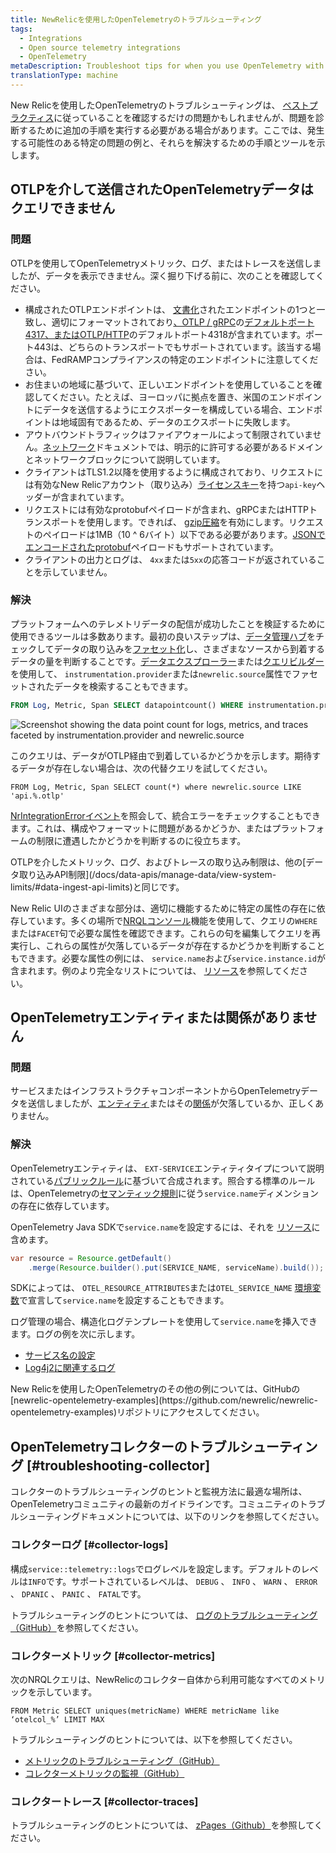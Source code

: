 ```yaml
---
title: NewRelicを使用したOpenTelemetryのトラブルシューティング
tags:
  - Integrations
  - Open source telemetry integrations
  - OpenTelemetry
metaDescription: Troubleshoot tips for when you use OpenTelemetry with New Relic
translationType: machine
---
```



New Relicを使用したOpenTelemetryのトラブルシューティングは、 [ベストプラクティス](/docs/more-integrations/open-source-telemetry-integrations/opentelemetry/opentelemetry-concepts)に従っていることを確認するだけの問題かもしれませんが、問題を診断するために追加の手順を実行する必要がある場合があります。ここでは、発生する可能性のある特定の問題の例と、それらを解決するための手順とツールを示します。

## OTLPを介して送信されたOpenTelemetryデータはクエリできません

### 問題

OTLPを使用してOpenTelemetryメトリック、ログ、またはトレースを送信しましたが、データを表示できません。深く掘り下げる前に、次のことを確認してください。

* 構成されたOTLPエンドポイントは、 [文書化](/docs/more-integrations/open-source-telemetry-integrations/opentelemetry/opentelemetry-quick-start/#review-settings)されたエンドポイントの1つと一致し、適切にフォーマットされており[、OTLP / gRPC](https://github.com/open-telemetry/opentelemetry-specification/blob/v1.8.0/specification/protocol/otlp.md#otlpgrpc-default-port)の[デフォルトポート4317、またはOTLP/HTTP](https://github.com/open-telemetry/opentelemetry-specification/blob/v1.8.0/specification/protocol/otlp.md#otlphttp-default-port)のデフォルトポート4318が含まれています。ポート443は、どちらのトランスポートでもサポートされています。該当する場合は、FedRAMPコンプライアンスの特定のエンドポイントに注意してください。
* お住まいの地域に基づいて、正しいエンドポイントを使用していることを確認してください。たとえば、ヨーロッパに拠点を置き、米国のエンドポイントにデータを送信するようにエクスポーターを構成している場合、エンドポイントは地域固有であるため、データのエクスポートに失敗します。
* アウトバウンドトラフィックはファイアウォールによって制限されていません。[ネットワーク](/docs/using-new-relic/cross-product-functions/install-configure/networks/#opentelemetry)ドキュメントでは、明示的に許可する必要があるドメインとネットワークブロックについて説明しています。
* クライアントはTLS1.2以降を使用するように構成されており、リクエストには有効なNew Relicアカウント（取り込み）[ライセンスキー](https://one.newrelic.com/launcher/api-keys-ui.launcher)を持つ`api-key`ヘッダーが含まれています。
* リクエストには有効なprotobufペイロードが含まれ、gRPCまたはHTTPトランスポートを使用します。できれば、 [gzip圧縮](/docs/more-integrations/open-source-telemetry-integrations/opentelemetry/opentelemetry-concepts/#compression)を有効にします。リクエストのペイロードは1MB（10 ^ 6バイト）以下である必要があります。[JSONでエンコードされたprotobuf](https://github.com/open-telemetry/opentelemetry-specification/blob/v1.8.0/specification/protocol/otlp.md#otlphttp-connection)ペイロードもサポートされています。
* クライアントの出力とログは、 `4xx`または`5xx`の応答コードが返されていることを示していません。

### 解決

プラットフォームへのテレメトリデータの配信が成功したことを検証するために使用できるツールは多数あります。最初の良いステップは、[データ管理ハブ](/docs/data-apis/manage-data/manage-your-data/)をチェックしてデータの取り込みを[ファセット化](/docs/data-apis/manage-data/manage-data-coming-new-relic/#facet-data-ingest)し、さまざまなソースから到着するデータの量を判断することです。[データエクスプローラー](/docs/query-your-data/explore-query-data/browse-data/introduction-data-explorer/#use-case-troubleshooting)または[クエリビルダー](/docs/query-your-data/explore-query-data/query-builder/use-advanced-nrql-mode-query-data/)を使用して、 `instrumentation.provider`または`newrelic.source`属性でファセットされたデータを検索することもできます。

```sql
FROM Log, Metric, Span SELECT datapointcount() WHERE instrumentation.provider = 'opentelemetry' FACET instrumentation.provider, newrelic.source
```

<img
  title="Screenshot showing the data point count for logs, metrics, and traces faceted by instrumentation.provider and newrelic.source"
  alt="Screenshot showing the data point count for logs, metrics, and traces faceted by instrumentation.provider and newrelic.source"
  src={otlpTroubleshootingFacetQuery}
/>

このクエリは、データがOTLP経由で到着しているかどうかを示します。期待するデータが存在しない場合は、次の代替クエリを試してください。

```
FROM Log, Metric, Span SELECT count(*) where newrelic.source LIKE 'api.%.otlp'
```

[NrIntegrationErrorイベント](/docs/data-apis/manage-data/nrintegrationerror/)を照会して、統合エラーをチェックすることもできます。これは、構成やフォーマットに問題があるかどうか、またはプラットフォームの制限に遭遇したかどうかを判断するのに役立ちます。

<Callout variant="important">
  OTLPを介したメトリック、ログ、およびトレースの取り込み制限は、他の[データ取り込みAPI制限](/docs/data-apis/manage-data/view-system-limits/#data-ingest-api-limits)と同じです。
</Callout>

New Relic UIのさまざまな部分は、適切に機能するために特定の属性の存在に依存しています。多くの場所で[NRQLコンソール](/docs/query-your-data/explore-query-data/query-builder/nrql-console/)機能を使用して、クエリの`WHERE`または`FACET`句で必要な属性を確認できます。これらの句を編集してクエリを再実行し、これらの属性が欠落しているデータが存在するかどうかを判断することもできます。必要な属性の例には、 `service.name`および`service.instance.id`が含まれます。例のより完全なリストについては、 [リソース](/docs/more-integrations/open-source-telemetry-integrations/opentelemetry/opentelemetry-concepts/#resources)を参照してください。

## OpenTelemetryエンティティまたは関係がありません

### 問題

サービスまたはインフラストラクチャコンポーネントからOpenTelemetryデータを送信しましたが、[エンティティ](/docs/new-relic-one/use-new-relic-one/core-concepts/what-entity-new-relic/)またはその[関係](/docs/new-relic-one/use-new-relic-one/core-concepts/what-entity-new-relic/#related-entities)が欠落しているか、正しくありません。

### 解決

OpenTelemetryエンティティは、 `EXT-SERVICE`エンティティタイプについて説明されている[パブリックルール](https://github.com/newrelic/entity-definitions/blob/b8e75d839eed7859044a9bb601a62e5323107350/definitions/ext-service/definition.yml)に基づいて合成されます。照合する標準のルールは、OpenTelemetryの[セマンティック規則](https://github.com/open-telemetry/opentelemetry-specification/blob/527206ea49e384de957eda105d9425aa8fefca25/specification/overview.md#semantic-conventions)に従う`service.name`ディメンションの存在に依存しています。

OpenTelemetry Java SDKで`service.name`を設定するには、それを [リソース](/docs/more-integrations/open-source-telemetry-integrations/opentelemetry/opentelemetry-concepts/#resources)に含めます。

```java
var resource = Resource.getDefault()
    .merge(Resource.builder().put(SERVICE_NAME, serviceName).build());
```

SDKによっては、 `OTEL_RESOURCE_ATTRIBUTES`または`OTEL_SERVICE_NAME` [環境変数](https://github.com/open-telemetry/opentelemetry-specification/blob/20c82de552d08428e8cadaaef3e6cb46812f7c00/specification/sdk-environment-variables.md#general-sdk-configuration)で宣言して`service.name`を設定することもできます。

ログ管理の場合、構造化ログテンプレートを使用して`service.name`を挿入できます。ログの例を次に示します。

* [サービス名の設定](https://github.com/newrelic/newrelic-opentelemetry-examples/blob/e28b30f621545c0b14189955bec850b25a7f3235/java/otlp-nr-mapping/testCases/log/kitchen-sink-log-proto.json#L48-L53)
* [Log4j2に関連するログ](https://github.com/newrelic/newrelic-opentelemetry-examples/tree/ab6f89ac97ffb26d8e66ae6a1200ac3607538bd2/java/logs-in-context-log4j2)

<Callout variant="tip">
  New Relicを使用したOpenTelemetryのその他の例については、GitHubの[newrelic-opentelemetry-examples](https://github.com/newrelic/newrelic-opentelemetry-examples)リポジトリにアクセスしてください。
</Callout>

## OpenTelemetryコレクターのトラブルシューティング [#troubleshooting-collector]

コレクターのトラブルシューティングのヒントと監視方法に最適な場所は、OpenTelemetryコミュニティの最新のガイドラインです。コミュニティのトラブルシューティングドキュメントについては、以下のリンクを参照してください。

### コレクターログ [#collector-logs]

構成`service::telemetry::logs`でログレベルを設定します。デフォルトのレベルは`INFO`です。サポートされているレベルは、 `DEBUG` 、 `INFO` 、 `WARN` 、 `ERROR` 、 `DPANIC` 、 `PANIC` 、 `FATAL`です。

トラブルシューティングのヒントについては、 [ログのトラブルシューティング（GitHub）](https://github.com/open-telemetry/opentelemetry-collector/blob/main/docs/troubleshooting.md#logs)を参照してください。

### コレクターメトリック [#collector-metrics]

次のNRQLクエリは、NewRelicのコレクター自体から利用可能なすべてのメトリックを示しています。

```
FROM Metric SELECT uniques(metricName) WHERE metricName like ‘otelcol_%’ LIMIT MAX
```

トラブルシューティングのヒントについては、以下を参照してください。

* [メトリックのトラブルシューティング（GitHub）](https://github.com/open-telemetry/opentelemetry-collector/blob/main/docs/troubleshooting.md#metrics)
* [コレクターメトリックの監視（GitHub）](https://github.com/open-telemetry/opentelemetry-collector/blob/main/docs/monitoring.md)

### コレクタートレース [#collector-traces]

トラブルシューティングのヒントについては、 [zPages（Github）](https://github.com/open-telemetry/opentelemetry-collector/blob/main/docs/troubleshooting.md#zpages)を参照してください。
